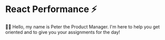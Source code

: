 # React Performance ⚡

👨‍💼 Hello, my name is Peter the Product Manager. I'm here to help you get
oriented and to give you your assignments for the day!
